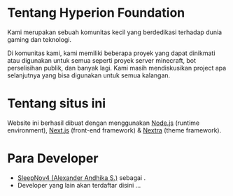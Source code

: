 
# Tentang Hyperion Foundation
Kami merupakan sebuah komunitas kecil yang berdedikasi terhadap dunia gaming dan teknologi.

Di komunitas kami, kami memiliki beberapa proyek yang dapat dinikmati atau digunakan untuk semua seperti proyek server minecraft, bot perselisihan publik, dan banyak lagi. Kami masih mendiskusikan project apa selanjutnya yang bisa digunakan untuk semua kalangan.

# Tentang situs ini
Website ini berhasil dibuat dengan menggunakan [Node.js](https://nodejs.org) (runtime environment), [Next.js](https://nextjs.org) (front-end framework) & [Nextra](https://nextra.site/) (theme framework).

# Para Developer
- [SleepNov4 (Alexander Andhika S.)](https://www.sleepnov4.my.id) sebagai <FounderText></FounderText>.
- Developer yang lain akan terdaftar disini ...
